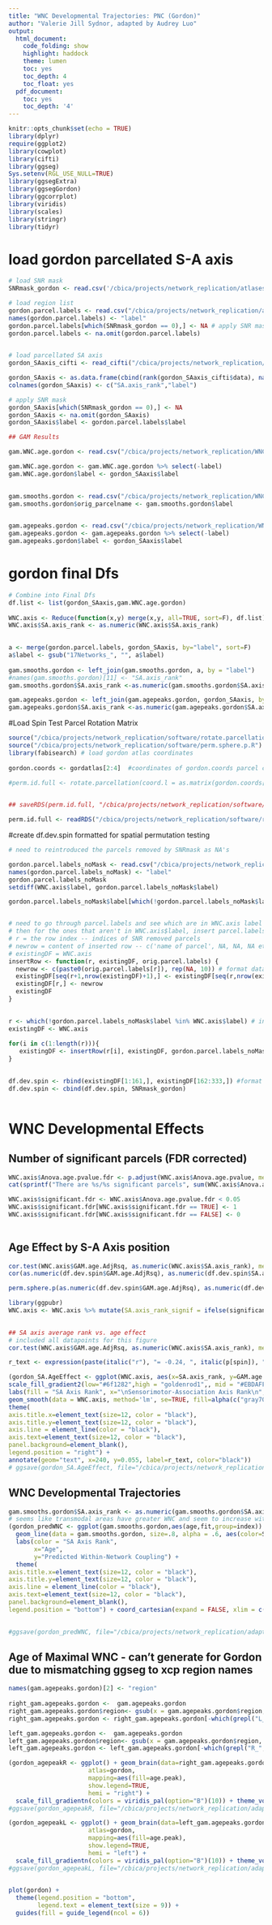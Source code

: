 ```yaml
---
title: "WNC Developmental Trajectories: PNC (Gordon)"
author: "Valerie Jill Sydnor, adapted by Audrey Luo"
output:
  html_document:
    code_folding: show
    highlight: haddock
    theme: lumen
    toc: yes
    toc_depth: 4
    toc_float: yes
  pdf_document:
    toc: yes
    toc_depth: '4'
---
```


```r
knitr::opts_chunk$set(echo = TRUE)
library(dplyr)
require(ggplot2)
library(cowplot)
library(cifti)
library(ggseg)
Sys.setenv(RGL_USE_NULL=TRUE)
library(ggsegExtra)
library(ggsegGordon)
library(ggcorrplot)
library(viridis)
library(scales)
library(stringr)
library(tidyr)


```
  
# load gordon parcellated S-A axis
```r
# load SNR mask 
SNRmask_gordon <- read.csv('/cbica/projects/network_replication/atlases/Masks/SNRmask_gordon.csv')

# load region list
gordon.parcel.labels <- read.csv("/cbica/projects/network_replication/atlases/parcellations/gordon_regionlist_xcp.csv", header = F) 
names(gordon.parcel.labels) <- "label"
gordon.parcel.labels[which(SNRmask_gordon == 0),] <- NA # apply SNR mask to parcel names
gordon.parcel.labels <- na.omit(gordon.parcel.labels)
 

# load parcellated SA axis
gordon_SAaxis_cifti <- read_cifti("/cbica/projects/network_replication/SAaxis/SensorimotorAssociation_Axis_parcellated/SensorimotorAssociation.Axis.Gordon333.pscalar.nii")  

gordon_SAaxis <- as.data.frame(cbind(rank(gordon_SAaxis_cifti$data), names(gordon_SAaxis_cifti$Parcel)))
colnames(gordon_SAaxis) <- c("SA.axis_rank","label")

# apply SNR mask
gordon_SAaxis[which(SNRmask_gordon == 0),] <- NA
gordon_SAaxis <- na.omit(gordon_SAaxis) 
gordon_SAaxis$label <- gordon.parcel.labels$label
```


```r
## GAM Results

gam.WNC.age.gordon <- read.csv("/cbica/projects/network_replication/WNC/GAM/GAMresults.WNC.age.gordon.csv")

gam.WNC.age.gordon <- gam.WNC.age.gordon %>% select(-label)
gam.WNC.age.gordon$label <- gordon_SAaxis$label
 

gam.smooths.gordon <- read.csv("/cbica/projects/network_replication/WNC/GAM/GAMsmoothfits.WNC.age.gordon.csv")
gam.smooths.gordon$orig_parcelname <- gam.smooths.gordon$label
 

gam.agepeaks.gordon <- read.csv("/cbica/projects/network_replication/WNC/GAM/GAMpeaks.WNC.age.gordon.csv")
gam.agepeaks.gordon <- gam.agepeaks.gordon %>% select(-label)
gam.agepeaks.gordon$label <- gordon_SAaxis$label


```

 
# gordon final Dfs
```r
# Combine into Final Dfs
df.list <- list(gordon_SAaxis,gam.WNC.age.gordon)
  
WNC.axis <- Reduce(function(x,y) merge(x,y, all=TRUE, sort=F), df.list) 
WNC.axis$SA.axis_rank <- as.numeric(WNC.axis$SA.axis_rank)
 
```

 
 
```r
  
a <- merge(gordon.parcel.labels, gordon_SAaxis, by="label", sort=F)
a$label <- gsub("17Networks_", "", a$label)
 
gam.smooths.gordon <- left_join(gam.smooths.gordon, a, by = "label")
#names(gam.smooths.gordon)[11] <- "SA.axis_rank"
gam.smooths.gordon$SA.axis_rank <-as.numeric(gam.smooths.gordon$SA.axis_rank) 

gam.agepeaks.gordon <- left_join(gam.agepeaks.gordon, gordon_SAaxis, by="label")
gam.agepeaks.gordon$SA.axis_rank <-as.numeric(gam.agepeaks.gordon$SA.axis_rank) 
```
 
 
#Load Spin Test Parcel Rotation Matrix
```r
source("/cbica/projects/network_replication/software/rotate.parcellation.R")
source("/cbica/projects/network_replication/software/perm.sphere.p.R")
library(fabisearch) # load gordon atlas coordinates
 
gordon.coords <- gordatlas[2:4]  #coordinates of gordon.coords parcel centroids on the freesurfer sphere
 
#perm.id.full <- rotate.parcellation(coord.l = as.matrix(gordon.coords[1:161,]), coord.r = as.matrix(gordon.coords[162:333,]), nrot = 10000) #rotate the gordon.coords parcellation 10,000 times on the freesurfer sphere to generate spatial nulls for spin-based permutation significance testing 


## saveRDS(perm.id.full, "/cbica/projects/network_replication/software/rotate_parcellation/gordon.coords_sphericalrotations_N10k.rds")

perm.id.full <- readRDS("/cbica/projects/network_replication/software/rotate_parcellation/gordon.coords_sphericalrotations_N10k.rds")
```

#create df.dev.spin formatted for spatial permutation testing
```r
# need to reintroduced the parcels removed by SNRmask as NA's

gordon.parcel.labels_noMask <- read.csv("/cbica/projects/network_replication/atlases/parcellations/gordon_regionlist_xcp.csv", header = F) 
names(gordon.parcel.labels_noMask) <- "label"
gordon.parcel.labels_noMask
setdiff(WNC.axis$label, gordon.parcel.labels_noMask$label)

gordon.parcel.labels_noMask$label[which(!gordon.parcel.labels_noMask$label %in% WNC.axis$label)] # names of removed parcels


# need to go through parcel.labels and see which are in WNC.axis label
# then for the ones that aren't in WNC.axis$label, insert parcel.labels[row_of_missing_label] into WNC.axis, and have the rest of the row be NA
# r = the row index -- indices of SNR removed parcels
# newrow = content of inserted row -- c('name of parcel', NA, NA, NA etc)
# existingDF = WNC.axis
insertRow <- function(r, existingDF, orig.parcel.labels) {
  newrow <- c(paste0(orig.parcel.labels[r]), rep(NA, 10)) # format data for spin tests by assigning NA to low SNR parcels, treating them like the medial wall
  existingDF[seq(r+1,nrow(existingDF)+1),] <- existingDF[seq(r,nrow(existingDF)),]
  existingDF[r,] <- newrow
  existingDF
}

 
r <- which(!gordon.parcel.labels_noMask$label %in% WNC.axis$label) # indices of removed parcels
existingDF <- WNC.axis  
 
for(i in c(1:length(r))){
   existingDF <- insertRow(r[i], existingDF, gordon.parcel.labels_noMask$label)
}

   
df.dev.spin <- rbind(existingDF[1:161,], existingDF[162:333,]) #format df as left hemisphere -> right hemisphere for spin tests
df.dev.spin <- cbind(df.dev.spin, SNRmask_gordon)
 
```

# WNC Developmental Effects

## Number of significant parcels (FDR corrected)

```r
WNC.axis$Anova.age.pvalue.fdr <- p.adjust(WNC.axis$Anova.age.pvalue, method=c("fdr"))
cat(sprintf("There are %s/%s significant parcels", sum(WNC.axis$Anova.age.pvalue.fdr < 0.05), nrow(WNC.axis)))

WNC.axis$significant.fdr <- WNC.axis$Anova.age.pvalue.fdr < 0.05
WNC.axis$significant.fdr[WNC.axis$significant.fdr == TRUE] <- 1
WNC.axis$significant.fdr[WNC.axis$significant.fdr == FALSE] <- 0
 
```
 
## Age Effect by S-A Axis position

```r
cor.test(WNC.axis$GAM.age.AdjRsq, as.numeric(WNC.axis$SA.axis_rank), method=c("spearman"), exact=F)
cor(as.numeric(df.dev.spin$GAM.age.AdjRsq), as.numeric(df.dev.spin$SA.axis_rank),method="spearman", use="complete.obs")

perm.sphere.p(as.numeric(df.dev.spin$GAM.age.AdjRsq), as.numeric(df.dev.spin$SA.axis_rank), perm.id.full, corr.type='spearman')
```


```r
library(ggpubr)
WNC.axis <- WNC.axis %>% mutate(SA.axis_rank_signif = ifelse(significant.fdr == 1, SA.axis_rank, NA))

 
## SA axis average rank vs. age effect
# included all datapoints for this figure
cor.test(WNC.axis$GAM.age.AdjRsq, as.numeric(WNC.axis$SA.axis_rank), method=c("spearman"), exact=F)

r_text <- expression(paste(italic("r"), "= -0.24, ", italic(p[spin]), "= 0.08"))

(gordon_SA.AgeEffect <- ggplot(WNC.axis, aes(x=SA.axis_rank, y=GAM.age.AdjRsq, fill = SA.axis_rank_signif)) + geom_point(color = "white", shape = 21, size=2) +
scale_fill_gradient2(low="#6f1282",high = "goldenrod1",, mid = "#EBDAFF", midpoint = median(WNC.axis$SA.axis_rank), na.value="gray") +
labs(fill = "SA Axis Rank", x="\nSensorimotor-Association Axis Rank\n", y=expression(paste("Age Effect (Delta Adj", " R"^2, ")"))) +
geom_smooth(data = WNC.axis, method='lm', se=TRUE, fill=alpha(c("gray70"),.9), col="black") +
theme(
axis.title.x=element_text(size=12, color = "black"),
axis.title.y=element_text(size=12, color = "black"),
axis.line = element_line(color = "black"),
axis.text=element_text(size=12, color = "black"),
panel.background=element_blank(),
legend.position = "right") +
annotate(geom="text", x=240, y=0.055, label=r_text, color="black"))
# ggsave(gordon_SA.AgeEffect, file="/cbica/projects/network_replication/adapted_Rscripts/Figures/Gordon333/WNC/gordon_SA.AgeEffect.pdf", width = 5, height=4, dpi=300)

```
 
  
## WNC Developmental Trajectories

```r

gam.smooths.gordon$SA.axis_rank <- as.numeric(gam.smooths.gordon$SA.axis_rank)
# seems like transmodal areas have greater WNC and seem to increase with age, while unimodal areas have smaller WNC and increase or stays the same with age
(gordon_predWNC <- ggplot(gam.smooths.gordon,aes(age,fit,group=index)) + 
  geom_line(data = gam.smooths.gordon, size=.8, alpha = .6, aes(color=SA.axis_rank)) + scale_color_gradient2(low="#6f1282",high = "goldenrod1", mid = "#EBDAFF", midpoint = median(WNC.axis$SA.axis_rank)) + 
  labs(color = "SA Axis Rank",
       x="Age", 
       y="Predicted Within-Network Coupling") +
  theme(
axis.title.x=element_text(size=12, color = "black"),
axis.title.y=element_text(size=12, color = "black"),
axis.line = element_line(color = "black"),
axis.text=element_text(size=12, color = "black"),
panel.background=element_blank(),
legend.position = "bottom") + coord_cartesian(expand = FALSE, xlim = c(8, 23)))
 

#ggsave(gordon_predWNC, file="/cbica/projects/network_replication/adapted_Rscripts/Figures/Gordon333/WNC/gordon_predWNC.pdf", width = 4, height=4, dpi=300)

```

## Age of Maximal WNC - can't generate for Gordon due to mismatching ggseg to xcp region names

```r


names(gam.agepeaks.gordon)[2] <- "region"
 
right_gam.agepeaks.gordon <-  gam.agepeaks.gordon
right_gam.agepeaks.gordon$region<- gsub(x = gam.agepeaks.gordon$region, pattern = "R_", replacement = "")
right_gam.agepeaks.gordon <- right_gam.agepeaks.gordon[-which(grepl("L_", right_gam.agepeaks.gordon$region)),]

left_gam.agepeaks.gordon <-  gam.agepeaks.gordon
left_gam.agepeaks.gordon$region<- gsub(x = gam.agepeaks.gordon$region, pattern = "L_", replacement = "")
left_gam.agepeaks.gordon <- left_gam.agepeaks.gordon[-which(grepl("R_", left_gam.agepeaks.gordon$region)),]

(gordon_agepeakR <- ggplot() + geom_brain(data=right_gam.agepeaks.gordon, 
                      atlas=gordon, 
                      mapping=aes(fill=age.peak), 
                      show.legend=TRUE, 
                      hemi = "right") + 
  scale_fill_gradientn(colors = viridis_pal(option="B")(10)) + theme_void())
#ggsave(gordon_agepeakR, file="/cbica/projects/network_replication/adapted_Rscripts/Figures/gordon/GBC/gordon_agepeakR.pdf", width = 6, height=4, dpi=300)

(gordon_agepeakL <- ggplot() + geom_brain(data=left_gam.agepeaks.gordon, 
                      atlas=gordon, 
                      mapping=aes(fill=age.peak), 
                      show.legend=TRUE, 
                      hemi = "left") + 
  scale_fill_gradientn(colors = viridis_pal(option="B")(10)) + theme_void())
#ggsave(gordon_agepeakL, file="/cbica/projects/network_replication/adapted_Rscripts/Figures/gordon/GBC/gordon_agepeakL.pdf", width = 6, height=4, dpi=300)

  
plot(gordon) +
  theme(legend.position = "bottom", 
        legend.text = element_text(size = 9)) +
  guides(fill = guide_legend(ncol = 6))
 
```
